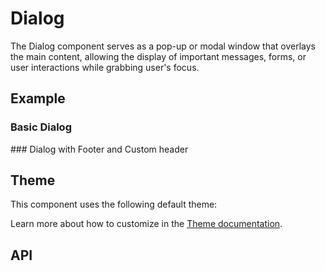 
<Meta of={DialogStories} />

# Dialog
The Dialog component serves as a pop-up or modal window that overlays the main content,
allowing the display of important messages, forms, or user interactions while grabbing user's focus.

## Example
### Basic Dialog
<ToggleCanvas sourceState="shown" of={DialogStories.Simple} />
### Dialog with Footer and Custom header
<ToggleCanvas of={DialogStories.Footer} />

## Theme
This component uses the following default theme:

<ThemeRender theme={dialogTheme} />

Learn more about how to customize in the [Theme documentation](/docs/theme/getting-started).

## API
<PropsTable name="Dialog" />

